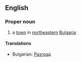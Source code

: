 ==English==

===Proper noun===

# a [[town]] in [[northeastern]] [[Bulgaria]]

====Translations====

*Bulgarian: [[Разград]]